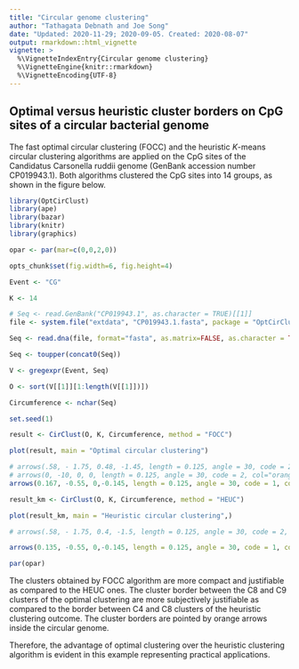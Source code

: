 ```yaml
---
title: "Circular genome clustering"
author: "Tathagata Debnath and Joe Song"
date: "Updated: 2020-11-29; 2020-09-05. Created: 2020-08-07"
output: rmarkdown::html_vignette
vignette: >
  %\VignetteIndexEntry{Circular genome clustering}
  %\VignetteEngine{knitr::rmarkdown}
  %\VignetteEncoding{UTF-8}
---
```


## Optimal versus heuristic cluster borders on CpG sites of a circular bacterial genome

The fast optimal circular clustering (FOCC) and the heuristic $K$-means circular clustering algorithms are applied on the CpG sites of the Candidatus Carsonella ruddii genome (GenBank accession number CP019943.1). Both algorithms clustered the CpG sites into 14 groups, as shown in the figure below. 

```r
library(OptCirClust)
library(ape)
library(bazar)
library(knitr)
library(graphics)

opar <- par(mar=c(0,0,2,0))

opts_chunk$set(fig.width=6, fig.height=4) 

Event <- "CG"

K <- 14

# Seq <- read.GenBank("CP019943.1", as.character = TRUE)[[1]]
file <- system.file("extdata", "CP019943.1.fasta", package = "OptCirClust")

Seq <- read.dna(file, format="fasta", as.matrix=FALSE, as.character = TRUE)

Seq <- toupper(concat0(Seq))

V <- gregexpr(Event, Seq)

O <- sort(V[[1]][1:length(V[[1]])])

Circumference <- nchar(Seq)

set.seed(1)

result <- CirClust(O, K, Circumference, method = "FOCC")

plot(result, main = "Optimal circular clustering")

# arrows(.58, - 1.75, 0.48, -1.45, length = 0.125, angle = 30, code = 2, col="orange", lwd=4)
# arrows(0, -10, 0, 0, length = 0.125, angle = 30, code = 2, col="orange", lwd=4)
arrows(0.167, -0.55, 0,-0.145, length = 0.125, angle = 30, code = 1, col="orange", lwd=4)

result_km <- CirClust(O, K, Circumference, method = "HEUC")

plot(result_km, main = "Heuristic circular clustering",)

# arrows(.58, - 1.75, 0.4, -1.5, length = 0.125, angle = 30, code = 2, col="orange", lwd=4)

arrows(0.135, -0.55, 0,-0.145, length = 0.125, angle = 30, code = 1, col="orange", lwd=4)

par(opar)
```

The clusters obtained by FOCC algorithm are more compact and justifiable as compared to the HEUC ones. The cluster border between the C8 and C9 clusters of the optimal clustering are more subjectively justifiable as compared to the border between C4 and C8 clusters of the heuristic clustering outcome. The cluster borders are pointed by orange arrows inside the circular genome. 

Therefore, the advantage of optimal clustering over the heuristic clustering algorithm is evident in this example representing practical applications. 


